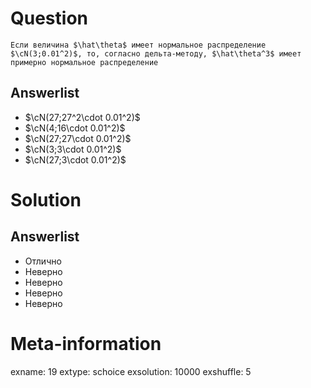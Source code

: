 Question
========
    Если величина $\hat\theta$ имеет нормальное распределение $\cN(3;0.01^2)$, то, согласно дельта-методу, $\hat\theta^3$ имеет примерно нормальное распределение
    
Answerlist
----------
*  $\cN(27;27^2\cdot 0.01^2)$
*  $\cN(4;16\cdot 0.01^2)$
*  $\cN(27;27\cdot 0.01^2)$
*  $\cN(3;3\cdot 0.01^2)$
*  $\cN(27;3\cdot 0.01^2)$

Solution
========

Answerlist
----------
*  Отлично
*  Неверно
*  Неверно
*  Неверно
*  Неверно

Meta-information
================
exname: 19
extype: schoice
exsolution: 10000
exshuffle: 5
